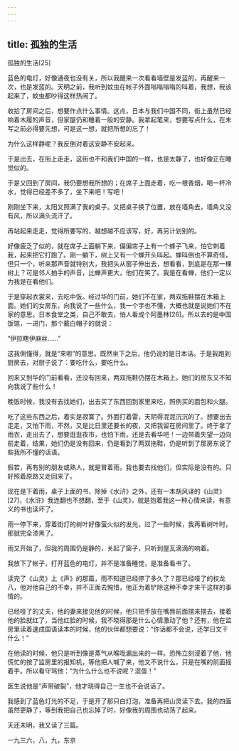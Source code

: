 ```yaml
---
---
---
```

title: 孤独的生活
---




孤独的生活[25]



蓝色的电灯，好像通夜也没有关，所以我醒来一次看看墙壁是发蓝的，再醒来一次，也是发蓝的。天明之前，我听到蚊虫在帐子外面嗡嗡嗡嗡的叫着，我想，我该起来了，蚊虫都吵得这样热闹了。

收拾了房间之后，想要作点什么事情。这点，日本与我们中国不同，街上虽然已经响着木履的声音，但家屋仍和睡着一般的安静。我拿起笔来，想要写点什么，在未写之前必得要先想，可是这一想，就把所想的忘了！

为什么这样静呢？我反倒对着这安静不安起来。

于是出去，在街上走走，这街也不和我们中国的一样，也是太静了，也好像正在睡觉似的。

于是又回到了房间，我仍要想我所想的；在席子上面走着，吃一根香烟，喝一杯冷水，觉得已经差不多了，坐下来吧！写吧！

刚刚坐下来，太阳又照满了我的桌子。又把桌子换了位置，放在墙角去，墙角又没有风，所以满头流汗了。

再站起来走走，觉得所要写的，越想越不应该写，好，再另计划别的。

好像疲乏了似的，就在席子上面躺下来，偏偏帘子上有一个蜂子飞来，怕它刺着我，起来把它打跑了。刚一躺下，树上又有一个蝉开头叫起。蝉叫倒也不算奇怪，但只一个，听来那声音就特别大，我把头从窗子伸出去，想看看，到底是在那一棵树上？可是邻人拍手的声音，比蝉声更大，他们在笑了。我是在看蝉，他们一定以为我是在看他们。

于是穿起衣裳来，去吃中饭。经过华的门前，她们不在家，两双拖鞋摆在木箱上面。她们的女房东，向我说了一些什么，我一个字也不懂，大概也就是说她们不在家的意思。日本食堂之类，自己不敢去，怕人看成个阿墨林[26]。所以去的是中国饭馆，一进门，那个戴白帽子的就说：

“伊拉瞎伊麻丝……”

这我倒懂得，就是“来啦”的意思。既然坐下之后，他仍说的是日本话。于是我跑到厨房去，对厨子说了：要吃什么，要吃什么。

回来又到华的门前看看，还没有回来，两双拖鞋仍摆在木箱上。她们的房东又不知向我说了些什么！

晚饭时候，我没有去找她们，出去买了东西回到家里来吃，照例买的面包和火腿。

吃了这些东西之后，着实是寂寞了。外面打着雷，天阴得混混沉沉的了。想要出去走走，又怕下雨，不然，又是比日里还要长的夜，又把我留在房间里了。终于拿了雨衣，走出去了，想要逛逛夜市，也怕下雨，还是去看华吧！一边带着失望一边向前走着，结果，她们仍是没有回来，仍是看到了两双拖鞋，仍是听到了那房东说了些我所不懂的话语。

假若，再有别的朋友或熟人，就是冒着雨，我也要去找他们，但实际是没有的。只好照着原路又走回来了。

现在是下着雨，桌子上面的书，除掉《水浒》之外，还有一本胡风译的《山灵》[27]，《水浒》我连翻也不想翻，至于《山灵》，就是抱着我这一种心情来读，有意义的书也读坏了。

雨一停下来，穿着街灯的树叶好像萤火似的发光，过了一些时候，我再看树叶时，那就完全漆黑了。

雨又开始了，但我的周围仍是静的，关起了窗子，只听到屋瓦滴滴的响着。

我放下了帐子，打开蓝色的电灯，并不是准备睡觉，是准备看书了。

读完了《山灵》上《声》的那篇，雨不知道已经停了多久了？那已经哑了的权龙八，他对他自己的不幸，并不正面去惋惜，他正为着铲除这种不幸才来干这样的事情的。

已经哑了的丈夫，他的妻来接见他的时候，他只把手放在嘴唇前面摆来摆去，接着他的脸就红了，当他红脸的时候，我不晓得那是什么心情激动了他？还有，他在监房里读着速成国语读本的时候，他的伙伴都想要说：“你话都不会说，还学日文干什么！”

在他读的时候，他只是听到像是蒸气从喉咙漏出来的一样。恐怖立刻浸着了他，他慌忙的按了监房里的报知机，等他把人喊了来，他又不说什么，只是在嘴的前面摇着手。所以看守骂他：“为什么什么也不说呢？混蛋！”

医生说他是“声带破裂”，他才晓得自己一生也不会说话了。

我感到了蓝色灯光的不足，于是开了那只白灯泡，准备再把山灵读下去。我的四面虽然更静了，等到我把自己也忘掉了时，好像我的周围也动荡了起来。

天还未明，我又读了三篇。

一九三六，八，九，东京